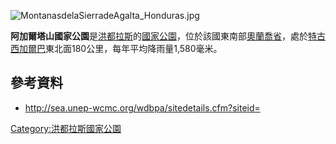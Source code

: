 [[Image:MontanasdelaSierradeAgalta_Honduras.jpg|right]]
{{coord|15|00|37|N|85|51|09|W|format=dms|display=title}}

'''阿加爾塔山國家公園'''是[[洪都拉斯|洪都拉斯]]的[[國家公園|國家公園]]，位於該國東南部[[奧蘭喬省|奧蘭喬省]]，處於[[特古西加爾巴|特古西加爾巴]]東北面180公里，每年平均降雨量1,580毫米。

==參考資料==
* http://sea.unep-wcmc.org/wdbpa/sitedetails.cfm?siteid=

{{Honduras-stub}}
[[Category:洪都拉斯國家公園|Category:洪都拉斯國家公園]]